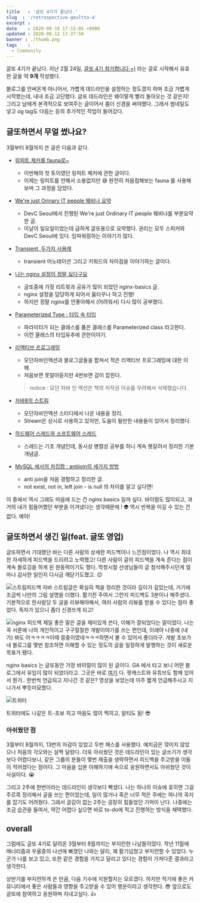 ```yaml
---
title   : '글또 4기가 끝났다.'
slug  : '/retrospective-geultto-4'
excerpt : 
date    : 2020-08-10 17:15:05 +0900
updated : 2020-08-12 17:37:50
banner : ./thumb.png
tags    : 
  - Community
---
```


글또 4기가 끝났다. 지난 2월 24일, [글또 4기 참가합니다 =)](https://juneyr.dev/geultto-4) 라는 글로 시작해서 유효한 글을 약 **9개** 작성했다.

블로그를 안써온게 아니어서, 가볍게 데드라인을 설정하는 정도겠지 하며 조금 가볍게 시작했는데, 내내 조금 고단했다. 글또 데드라인은 왜이렇게 빨리 돌아오는 것 같은지! 그리고 남에게 본격적으로 보여주는 글이어서 좀더 신경을 써야했다. 그래서 썸네일도 넣고 og tag도 다듬는 등의 추가적인 작업이 들어갔다. 

## 글또하면서 무얼 썼나요?
3월부터 8월까지 쓴 글은 다음과 같다. 

- [링피트 체커를 fauna로~](https://juneyr.dev/ringfit-checker)
   - 이번해의 첫 토이였던 링피트 체커에 관한 글이다. 
   - 이제는 링피트를 안해서 소용없지만 😅 완전히 처음접해보는 fauna 를 사용해보며 그 과정을 담았다. 
     
- [We're just Orinary IT pepole 웨비나 요약](https://juneyr.dev/devc-seoul-2020) 
  - DevC Seoul에서 진행된 We're just Ordinary IT people 웨비나를 부분요약한 글. 
  - 이날이 일요일이었는데 급하게 글또용으로 요약했다. 권리는 모두 스피커와 DevC Seoul에 있다. 임파워링하는 이야기가 많다. 

- [Transient, 두가지 사용례](https://juneyr.dev/transient/) 
  - transient 어노테이션 그리고 키워드의 차이점을 이야기하는 글이다. 
    
- [나는 nginx 설정이 정말 싫다구요](https://juneyr.dev/nginx-basics) 
  - 글또중에 가장 리트윗과 공유가 많이 되었던 nginx-basics 글. 
  - nginx 설정을 담당하게 되어서 옳타꾸나 하고 진행!
  - 하지만 정말 nginx를 안좋아해서 (어려워서) 다시 많이 공부했다. 
    
- [Parameterized Type : 타입 속 타입](https://juneyr.dev/parameterized-type/) 
   - 파라미터가 되는 클래스를 품은 클래스를 Parameterized class 라고한다. 
   - 이런 클래스의 타입유추에 관한이야기.

- [리액티브 프로그래밍](https://juneyr.dev/reactive-programming/) 
   - 모던자바인액션과 블로그글들을 합쳐서 적은 리액티브 프로그래밍에 대한 이해. 
   - 처음보면 못알아듣지만 4번보면 감이 잡힌다. 
   
   > notice : 모던 자바 인 액션은 책의 저작권 이슈를 우려해서 삭제했습니다. 
- [자바8의 스트림](https://juneyr.dev/modern-java-2/)
  - 모던자바인액션 스터디에서 나온 내용을 정리. 
  - Stream은 상시로 사용하고 있지만, 도움이 될만한 내용들이 있어서 정리했다.

- [하드웨어 스레드와 소프트웨어 스레드](https://juneyr.dev/thread) 
  - 스레드는 기초 개념인데, 동시성 병렬성 공부를 하니 계속 헷갈려서 정리한 기본 개념글. 
    
- [MySQL 에서의 차집합 : antijoin의 세가지 방법](https://juneyr.dev/anti-join) 
  - anti join을 처음 경험하고 정리한 글. 
  - not exist, not in, left join - is null 의 차이를 알고 싶다면! 
    
이 중에서 역시 그래도 마음에 드는 건 nginx basics 일까 싶다. 바이럴도 많이되고, 과거의 내가 힘들어했던 부분을 이겨냈다는 생각때문에 ! 👽 역시 반복을 이길 수 있는 건 없다. 예이! 

## 글또하면서 생긴 일(feat. 글또 영업) 

글또하면서 기대했던 바는 다른 사람의 상세한 피드백이나 느낀점이었다. 나 역시 최대한 자세하게 피드백을 드리려고 노력했고! 다른 사람이 글의 피드백을 계속 준다는 점이 계속 블로깅을 하게 된 원동력이기도 했다. 학창시절 선생님들이 글 첨삭해주시던게 얼마나 감사한 일인지 다시금 깨닫기도했고. 😌 

![스트림피드백](./scrn.png)
자바 스트림글은 확실히 책을 정리한 것이라 깊이가 깊었는데, 거기에 조금씩 나만의 그림 설명을 더했다. 활기찬 주여서 그런지 피드백도 3분이나 해주셨다. 기본적으로 한사람당 두 글을 리뷰해야해서, 여러 사람의 리뷰를 받을 수 있다는 점이 좋았다. 독자가 있으니 좀더 신경쓰게 되고! 

![nginx 피드백](./scrn1.png)
제일 좋은 말은 글을 재미있게 쓴다, 이해가 잘되었다는 말이었다. 나는 꼭 서론에 나의 개인적이고 구구절절한 개발이야기를 쓰는 편인데, 이래야 나중에 (내가) 봐도 어ㅋㅋㅋㅋ이때 뭉충이였네ㅋㅋㅋ하면서 볼 수 있어서 좋더라구. 개발 초보가 내 블로그를 몇번 참조하면 이해할 수 있는 정도의 글을 일정하게 발행하는 것이 새로운 목표가 됐다. 

nginx basics 는 글또동안 가장 바이럴이 많이 된 글이다. GA 에서 타고 보니 어떤 블로그에서 유입이 많이 되었더라고. 그곳은 바로 [여기](https://jhrogue.blogspot.com/2020/06/b-2020-5-30.html) 다. 팟캐스트와 유튜브도 함께 있어서 뭔가.. 한번씩 언급되고 지나간 것 같은? 영상을 보았는데 아주 짧게 언급해주시고 지나가서 뿌듯미묘했다.

![트위터](./twit.jpg)

트위터에도 나같은 트-초보 치고 마음도 많이 찍히고, 알티도 됨! 😎

### 아쉬웠던 점 

3월부터 8월까지, 13번의 마감이 있었고 두번 패스를 사용했다. 예치금은 깎이지 않았으나 처음의 각오와는 살짝 달랐다. 더욱 아쉬웠던 것은 데드라인이 있는 글쓰기가 생각보다 어렵다보니, 같은 그룹의 분들이 몇번 제출을 생략하면서 피드백을 주고받을 이들이 적어졌다는 점이다. 그 마음을 십분 이해하기에 속으로 응원하면서도 아쉬웠던 것이 사실이다. 😭  

그리고 2주에 한번이라는 데드라인이 생각보다 빡셌다. 나는 하나의 이슈에 꽂히면 그걸 주르륵 정리해서 글을 쓰는 편이었는데, 일이 많거나 혹은 너무 적은 주에는 하나의 꼭지를 잡기도 어려웠다. 그래서 글감이 없는 2주는 굉장히 힘들었던 기억이 난다. 나중에는 조금 습관을 들여서, 약간 어렵다 싶으면 바로 to-do에 적고 진행하는 방식을 채택했다. 

## overall 

그럼에도 글또 4기로 달려온 3월부터 8월까지는 부지런한 나날들이었다. 작년 11월에 매너리즘과 우울증의 나선에 빠졌던 나와는 달리, 꽤 활기넘쳤고 부지런할 수 있었다. 누군가 나를 보고 있고, 또한 같은 경험을 가지고 달리고 있다는 경험이 가져다준 결과라고 생각한다. 

상반기를 부지런하게 쓴 만큼, 다음 기수에 지원할지는 모르겠다. 하지만 적기에 좋은 커뮤니티에서 좋은 사람들과 영향을 주고받을 수 있어 행운이라고 생각한다. 😎 앞으로도 글또에 참여하고 응원하며 지내고싶다. 👍

